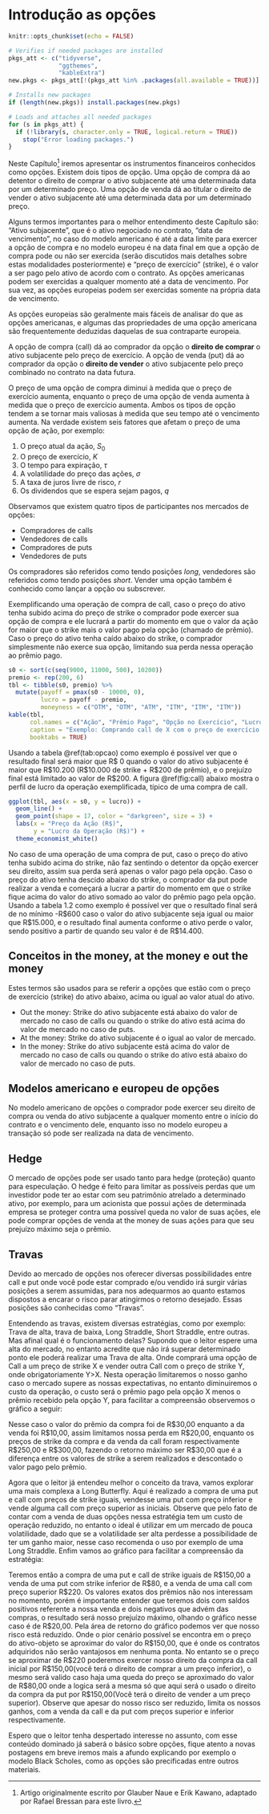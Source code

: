 # Introdução as opções {#opcoes}

```r
knitr::opts_chunk$set(echo = FALSE)

# Verifies if needed packages are installed
pkgs_att <- c("tidyverse", 
              "ggthemes",
              "kableExtra")
new.pkgs <- pkgs_att[!(pkgs_att %in% .packages(all.available = TRUE))]

# Installs new packages
if (length(new.pkgs)) install.packages(new.pkgs)

# Loads and attaches all needed packages
for (s in pkgs_att) {
  if (!library(s, character.only = TRUE, logical.return = TRUE)) 
    stop("Error loading packages.")
}
```

Neste Capítulo[^11] iremos apresentar os instrumentos financeiros conhecidos como opções. Existem dois tipos de opção. Uma opção de compra dá ao detentor o direito de comprar o ativo subjacente até uma determinada data por um determinado preço. Uma opção de venda dá ao titular o direito de vender o ativo subjacente até uma determinada data por um determinado preço.

Alguns termos importantes para o melhor entendimento deste Capítulo são: “Ativo subjacente”, que é o ativo negociado no contrato, “data de vencimento”, no caso do modelo americano é até a data limite para exercer a opção de compra e no modelo europeu é na data final em que a opção de compra pode ou não ser exercida (serão discutidos mais detalhes sobre estas modalidades posteriormente) e “preço de exercício” (strike), é o valor a ser pago pelo ativo de acordo com o contrato. As opções americanas podem ser exercidas a qualquer momento até a data de vencimento. Por sua vez, as opções europeias podem ser exercidas somente na própria data de vencimento.

As opções europeias são geralmente mais fáceis de analisar do que as opções americanas, e algumas das propriedades de uma opção americana são frequentemente deduzidas daquelas de sua contraparte europeia.

A opção de compra (call) dá ao comprador da opção o **direito de comprar** o ativo subjacente pelo preço de exercício. A opção de venda (put) dá ao comprador da opção o **direito de vender** o ativo subjacente pelo preço combinado no contrato na data futura.

O preço de uma opção de compra diminui à medida que o preço de exercício
aumenta, enquanto o preço de uma opção de venda aumenta à medida que o preço de
exercício aumenta. Ambos os tipos de opção tendem a se tornar mais valiosas à medida que seu tempo até o vencimento aumenta. Na verdade existem seis fatores que afetam o preço de uma opção de ação, por exemplo:

1. O preço atual da ação, $S_0$
2. O preço de exercício, $K$
3. O tempo para expiração, $\tau$
4. A volatilidade do preço das ações, $\sigma$
5. A taxa de juros livre de risco, $r$
6. Os dividendos que se espera sejam pagos, $q$

Observamos que existem quatro tipos de participantes nos mercados de opções:

- Compradores de calls
- Vendedores de calls
- Compradores de puts
- Vendedores de puts

Os compradores são referidos como tendo posições _long_, vendedores são referidos
como tendo posições _short_. Vender uma opção também é conhecido como lançar a opção ou subscrever.

Exemplificando uma operação de compra de call, caso o preço do ativo tenha subido acima do preço de strike o comprador pode exercer sua opção de compra e ele lucrará a partir do momento em que o valor da ação for maior que o strike mais o valor pago pela opção (chamado de prêmio). Caso o preço do ativo tenha caído abaixo do strike, o comprador simplesmente não exerce sua opção, limitando sua perda nessa operação ao prêmio pago. 

```r
s0 <- sort(c(seq(9000, 11000, 500), 10200))
premio <- rep(200, 6)
tbl <- tibble(s0, premio) %>% 
  mutate(payoff = pmax(s0 - 10000, 0),
         lucro = payoff - premio, 
         moneyness = c("OTM", "OTM", "ATM", "ITM", "ITM", "ITM"))
kable(tbl,
      col.names = c("Ação", "Prêmio Pago", "Opção no Exercício", "Lucro", "Moneyness"),
      caption = "Exemplo: Comprando call de X com o preço de exercício (strike) de 10.000",
      booktabs = TRUE)
```

Usando a tabela \@ref(tab:opcao) como exemplo é possível ver que o resultado final será maior que R\$ 0 quando o valor do ativo subjacente é maior que R\$10.200 (R\$10.000 de strike + R\$200 de prêmio), e o prejuízo final está limitado ao valor de R\$200. A figura \@ref(fig:call) abaixo mostra o perfil de lucro da operação exemplificada, típico de uma compra de call.

```r
ggplot(tbl, aes(x = s0, y = lucro)) +
  geom_line() +
  geom_point(shape = 17, color = "darkgreen", size = 3) +
  labs(x = "Preço da Ação (R$)",
       y = "Lucro da Operação (R$)") +
  theme_economist_white()
```

No caso de uma operação de uma compra de put, caso o preço do ativo tenha subido acima do strike, não faz sentindo o detentor da opção exercer seu direito, assim sua perda será apenas o valor pago pela opção. Caso o preço do ativo tenha descido abaixo do strike, o comprador da put pode realizar a venda e começará a lucrar a partir do momento em que o strike fique acima do valor do ativo somado ao valor do prêmio pago pela opção. Usando a tabela 1.2 como exemplo é possível ver que o resultado final será de no mínimo -R\$600 caso o valor do ativo subjacente seja igual ou maior que R\$15.000, e o resultado final aumenta conforme o ativo perde o valor, sendo positivo a partir de quando seu valor é de R\$14.400.

## Conceitos in the money, at the money e out the money

Estes termos são usados para se referir a opções que estão com o preço de exercício (strike) do ativo abaixo, acima ou igual ao valor atual do ativo.

- Out the money: Strike do ativo subjacente está abaixo do valor de mercado no caso de calls ou quando o strike do ativo está acima do valor de mercado no caso de puts.   
- At the money: Strike do ativo subjacente é o igual ao valor de mercado.
- In the money: Strike do ativo subjacente está acima do valor de mercado no caso de calls ou quando o strike do ativo está abaixo do valor de mercado no caso de puts.

## Modelos americano e europeu de opções

No modelo americano de opções o comprador pode exercer seu direito de compra ou venda do ativo subjacente a qualquer momento entre o início do contrato e o vencimento dele, enquanto isso no modelo europeu a transação só pode ser realizada na data de vencimento.

## Hedge 

O mercado de opções pode ser usado tanto para hedge (proteção) quanto para especulação. O hedge é feito para limitar as possíveis perdas que um investidor pode ter ao estar com seu patrimônio atrelado a determinado ativo, por exemplo, para um acionista que possui ações de determinada empresa se proteger contra uma possível queda no valor de suas ações, ele pode comprar opções de venda at the money de suas ações para que seu prejuízo máximo seja o prêmio. 

## Travas 

Devido ao mercado de opções nos oferecer diversas possibilidades entre call e put onde você pode estar comprado e/ou vendido irá surgir várias posições a serem assumidas, para nos adequarmos ao quanto estamos dispostos a encarar o risco parar atingirmos o retorno desejado. Essas posições são conhecidas como “Travas”.

Entendendo as travas, existem diversas estratégias, como por exemplo:  Trava de alta, trava de baixa, Long Straddle, Short Straddle, entre outras. Mas afinal qual é o funcionamento delas? Supondo que o leitor espere uma alta do mercado, no entanto acredite que não irá superar determinado ponto ele poderá realizar uma Trava de alta. Onde comprará uma opção de Call a um preço de strike X e vender outra Call com o preço de strike Y, onde obrigatoriamente Y>X. Nesta operação limitaremos o nosso ganho caso o mercado supere as nossas expectativas, no entanto diminuiremos o custo da operação, o custo será o prêmio pago pela opção X menos o prêmio recebido pela opção Y, para facilitar a compreensão observemos o gráfico a seguir:
 
Nesse caso o valor do prêmio da compra foi de R\$30,00 enquanto a da venda foi R\$10,00, assim limitamos nossa perda em R\$20,00, enquanto os preços de strike da compra e da venda da call foram respectivamente R\$250,00 e R\$300,00, fazendo o retorno máximo ser R\$30,00 que é a diferença entre os valores de strike a serem realizados e descontado o valor pago pelo prêmio.

Agora que o leitor já entendeu melhor o conceito da trava, vamos explorar uma mais complexa a Long Butterfly. Aqui é realizado a compra de uma put e call com preços de strike iguais, vendesse uma put com preço inferior e vende alguma call com preço superior as iniciais. Observe que pelo fato de contar com a venda de duas opções nessa estratégia tem um custo de operação reduzido, no entanto o ideal é utilizar em um mercado de pouca volatilidade, dado que se a volatilidade ser alta perdesse a possibilidade de ter um ganho maior, nesse caso recomenda o uso por exemplo de uma Long Straddle. Enfim vamos ao gráfico para facilitar a compreensão da estratégia: 

Teremos então a compra de uma put e call de strike iguais de R\$150,00 a venda de uma put com strike inferior de R\$80, e a venda de uma call com preço superior R\$220. Os valores exatos dos prêmios não nos interessam no momento, porém é importante entender que teremos dois com saldos positivos referente a nossa venda e dois negativos que advém das compras, o resultado será nosso prejuízo máximo, olhando o gráfico nesse caso é de R\$20,00. Pela área de retorno do gráfico podemos ver que nosso risco está reduzido. Onde o pior cenário possível se encontra em o preço do ativo-objeto se aproximar do valor do R\$150,00, que é onde os contratos adquiridos não serão vantajosos em nenhuma ponta. No entanto se o preço se aproximar de R\$220 poderemos exercer nosso direito da compra da call inicial por R\$150,00(você terá o direito de comprar a um preço inferior), o mesmo será valido caso haja uma queda do preço se aproximado do valor de R\$80,00 onde a logica será a mesma só que aqui será o usado o direito da compra da put por R\$150,00(Você terá o direito de vender a um preço superior). Observe que apesar do nosso risco ser reduzido, limita os nossos ganhos, com a venda da call e da put com preços superior e inferior respectivamente.

Espero que o leitor tenha despertado interesse no assunto, com esse conteúdo dominado já saberá o básico sobre opções, fique atento a novas postagens em breve iremos mais a afundo explicando por exemplo o modelo Black Scholes, como as opções são precificadas entre outros materiais.

[^11]: Artigo originalmente escrito por Glauber Naue e Erik Kawano, adaptado por Rafael Bressan para este livro.